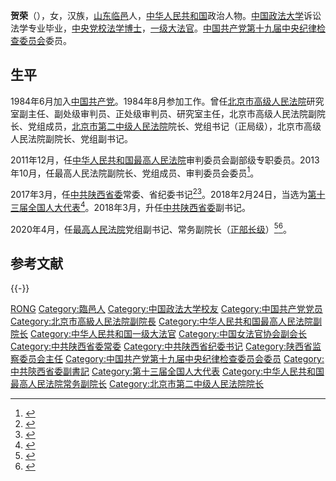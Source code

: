 '''贺荣'''（{{bd|1962年|10月12日||catIdx=He贺}}），女，汉族，[[山东省|山东]][[临邑县|临邑]]人，[[中华人民共和国|中华人民共和国]]政治人物。[[中国政法大学|中国政法大学]]诉讼法学专业毕业，[[中共中央党校|中央党校]][[法學博士|法学博士]]，[[一级大法官|一级大法官]]。[[中国共产党第十九届中央纪律检查委员会|中国共产党第十九届中央纪律检查委员会]]委员。

== 生平 ==
1984年6月加入[[中国共产党|中国共产党]]。1984年8月参加工作。曾任[[北京市高级人民法院|北京市高级人民法院]]研究室副主任、副处级审判员、正处级审判员、研究室主任，北京市高级人民法院副院长、党组成员，[[北京市第二中级人民法院|北京市第二中级人民法院]]院长、党组书记（正局级），北京市高级人民法院副院长、党组副书记。

2011年12月，任[[中华人民共和国最高人民法院|中华人民共和国最高人民法院]]审判委员会副部级专职委员。2013年10月，任最高人民法院副院长、党组成员、审判委员会委员<ref>{{cite news|url=http://district.ce.cn/newarea/sddy/201705/11/t20170511_22732605_3.shtml|title=陕西新一届省委常委简历(书记娄勤俭 副书记胡和平、毛万春)|date=2017-05-11|work=中国经济网|accessdate=2017-05-12|archive-date=2018-07-24|archive-url=https://web.archive.org/web/20180724213850/http://district.ce.cn/newarea/sddy/201705/11/t20170511_22732605_3.shtml|dead-url=no}}</ref>。

2017年3月，任[[中国共产党陕西省委员会|中共陕西省委]]常委、省纪委书记<ref>{{cite web|url=http://district.ce.cn/newarea/sddy/201703/30/t20170330_21579012.shtml|title=贺荣、庄长兴任陕西省委常委 郭永平、梁桂职务调整(简历)|accessdate=2017-03-30|date=2017-03-30|publisher=中国经济网|archive-date=2020-07-31|archive-url=https://web.archive.org/web/20200731183754/http://district.ce.cn/newarea/sddy/201703/30/t20170330_21579012.shtml|dead-url=no}}</ref><ref>{{cite web|url=http://news.sohu.com/20170329/n485447445.shtml|title=贺荣任陕西省纪委书记 庄长兴任省委宣传部部长|accessdate=2017-03-29|date=2017-03-29|publisher=澎湃新闻|archive-date=2018-09-13|archive-url=https://web.archive.org/web/20180913102438/http://news.sohu.com/20170329/n485447445.shtml|dead-url=no}}</ref>。2018年2月24日，当选为[[第十三届全国人大代表|第十三届全国人大代表]]<ref>{{Cite web|title=（受权发布）中华人民共和国第十三届全国人民代表大会代表名单-中新网|url=http://www.chinanews.com/gn/2018/02-25/8453959.shtml|accessdate=2021-02-13|work=中新网|archive-date=2018-02-27|archive-url=https://web.archive.org/web/20180227031724/http://www.chinanews.com/gn/2018/02-25/8453959.shtml|dead-url=no}}</ref>。2018年3月，升任[[中国共产党陕西省委员会|中共陕西省委]]副书记。

2020年4月，任[[中华人民共和国最高人民法院|最高人民法院]]党组副书记、常务副院长（[[正部长级|正部长级]]）<ref>{{cite web |title=贺荣任最高人民法院党组副书记 江必新不再担任 |url=http://district.ce.cn/newarea/sddy/202004/10/t20200410_34657391.shtml |website=中国经济网 |accessdate=2020-04-10 |date=2020-04-10}}</ref><ref>{{cite web |title=十三届全国人大常委会第十七次会议在京闭幕 |url=http://www.xinhuanet.com/politics/leaders/2020-04/29/c_1125923489.htm |website=新华网 |accessdate=2020-04-29 |date=2020-04-29 |archive-date=2020-08-07 |archive-url=https://web.archive.org/web/20200807063858/http://www.xinhuanet.com/politics/leaders/2020-04/29/c_1125923489.htm |dead-url=no }}</ref>。

== 参考文献 ==
{{Reflist}}

{{-}}
{{start box}}
{{s-legal}}
{{s-before|[[沈德咏|沈德咏]]}}
{{s-title|[[中华人民共和国最高人民法院|中华人民共和国最高人民法院]]常务[[中华人民共和国最高人民法院副院长|副院长]]<br />[[中华人民共和国一级大法官|中华人民共和国一级大法官]]|2020年4月—}}
{{s-inc}}
{{s-ppo|{{cpc}}}}
{{s-before|[[毛万春|毛万春]]}}
{{s-title|[[中国共产党陕西省委员会|中国共产党陕西省委员会]]专职副书记|2018年3月－2020年4月}}
{{s-after|[[胡衡华|胡衡华]]}}
{{s-before|[[郭永平|郭永平]]}}
{{s-title|[[中国共产党|中国共产党]][[中国共产党陕西省委员会|陕西省纪律检查委员会]]书记|2017年3月－2018年5月}}
{{s-after|[[王兴宁|王兴宁]]}}
{{s-supervision|prc}}
{{s-new}}
{{s-title|[[陕西省监察委员会|陕西省监察委员会]]主任|2018年1月－2018年5月}}
{{s-after|[[王兴宁|王兴宁]]}}
{{end box}}

{{中华人民共和国陕西省正职领导人}}
{{Navboxes 
| title = 贺荣在[[中国女法官协会|中国女法官协会]]的职务
| list1 =
{{中国女法官协会第四届理事会}}
{{中国女法官协会第五届理事会}}
}}

{{Authority control}}

{{DEFAULTSORT:He贺}}
[[Category:贺姓|RONG]]
[[Category:臨邑人|Category:臨邑人]]
[[Category:中国政法大学校友|Category:中国政法大学校友]]
[[Category:中国共产党党员|Category:中国共产党党员]]
[[Category:北京市高級人民法院副院長|Category:北京市高級人民法院副院長]]
[[Category:中华人民共和国最高人民法院副院长|Category:中华人民共和国最高人民法院副院长]]
[[Category:中华人民共和国一级大法官|Category:中华人民共和国一级大法官]]
[[Category:中国女法官协会副会长|Category:中国女法官协会副会长]]
[[Category:中共陕西省委常委|Category:中共陕西省委常委]]
[[Category:中共陕西省纪委书记|Category:中共陕西省纪委书记]]
[[Category:陕西省监察委员会主任|Category:陕西省监察委员会主任]]
[[Category:中国共产党第十九届中央纪律检查委员会委员|Category:中国共产党第十九届中央纪律检查委员会委员]]
[[Category:中共陝西省委副書記|Category:中共陝西省委副書記]]
[[Category:第十三届全国人大代表|Category:第十三届全国人大代表]]
[[Category:中华人民共和国最高人民法院常务副院长|Category:中华人民共和国最高人民法院常务副院长]]
[[Category:北京市第二中级人民法院院长|Category:北京市第二中级人民法院院长]]